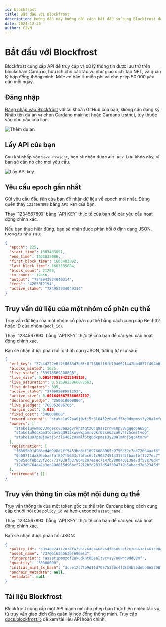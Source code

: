 ```yaml
---
id: blockfrost
title: Bắt đầu với Blockfrost
description: Hướng dẫn này hướng dẫn cách bắt đầu sử dụng Blockfrost để truy cập và xử lý thông tin trên blockchain Cardano.
date: 2024-12-25
author: C2VN
---
```



# Bắt đầu với Blockfrost

Blockfrost cung cấp API để truy cập và xử lý thông tin được lưu trữ trên blockchain Cardano, hữu ích cho các tác vụ như giao dịch, tạo NFT, và quản lý hợp đồng thông minh. Mức cơ bản là miễn phí và cho phép 50.000 yêu cầu mỗi ngày.

## Đăng nhập

[Đăng nhập vào Blockfrost](https://blockfrost.io/auth/signin) với tài khoản GitHub của bạn, không cần đăng ký. Nhập tên dự án và chọn Cardano mainnet hoặc Cardano testnet, tùy thuộc vào nhu cầu của bạn.

![Thêm dự án](/images/docs/blockfrost/1-add-project.png)

## Lấy API của bạn

Sau khi nhấp vào `Save Project`, bạn sẽ nhận được `API KEY`. Lưu khóa này, vì bạn sẽ cần nó cho mọi yêu cầu.

![Lấy API key](/images/docs/blockfrost/2-get-api-key.png)

## Yêu cầu epoch gần nhất

Gửi yêu cầu đầu tiên của bạn để nhận dữ liệu về epoch mới nhất. Đừng quên thay `1234567890` bằng `API KEY` của bạn.

<Callout type="warning" title="Chú ý">
  Thay `1234567890` bằng `API KEY` thực tế của bạn để các yêu cầu hoạt động chính xác.
</Callout>

Nếu bạn thực hiện đúng, bạn sẽ nhận được phản hồi ở định dạng JSON, tương tự như sau:

```json
{
  "epoch": 225,
  "start_time": 1603403091,
  "end_time": 1603835086,
  "first_block_time": 1603403092,
  "last_block_time": 1603835084,
  "block_count": 21298,
  "tx_count": 17856,
  "output": "7849943934049314",
  "fees": "4203312194",
  "active_stake": "784953934049314"
}
```

## Truy vấn dữ liệu của một nhóm cổ phần cụ thể

Truy vấn dữ liệu của một nhóm cổ phần cụ thể bằng cách cung cấp Bech32 hoặc ID của nhóm (`pool_id`).

<Callout type="warning" title="Chú ý">
  Thay `1234567890` bằng `API KEY` thực tế của bạn để các yêu cầu hoạt động chính xác.
</Callout>

Bạn sẽ nhận được phản hồi ở định dạng JSON, tương tự như sau:

```json
{
  "vrf_key": "57c4d222e0f2f8083d7b63c8f7886f16fb7046621442bbd857f404b6f433c5e6",
  "blocks_minted": 1675,
  "live_stake": "33978569808898",
  "live_size": 0.0014709194212545152,
  "live_saturation": 0.5169025966078663,
  "live_delegators": 395,
  "active_stake": "37990508551252",
  "active_size": 0.0016498675360681707,
  "declared_pledge": "250010000000",
  "live_pledge": "765352096766",
  "margin_cost": 0.015,
  "fixed_cost": "340000000",
  "reward_account": "stake1u97pa0j0wtj5r3l6462z0xmlf5tg0dxpmss3y20almfnj5gc4tmrw",
  "owners": [
    "stake1uywma333mgeccv3aa2gvrkhz4qtz0cq9sszrnws8pv78gqqq6a65g",
    "stake1u9dqkqmdtdcav5qd933xwvwxgamrsdkr0zsn63ca0v4lz5cm7tvq0",
    "stake1u97pa0j0wtj5r3l6462z0xmlf5tg0dxpmss3y20almfnj5gc4tmrw"
  ],
  "registration": [
    "f6865b914988ed40998d2ff5453bd8af16976688065c9756d32c7a872064aaf8",
    "0e08711da89ebbaefaf897f5633c7b7bc6c1c9037451431745fbaefbf1227ec7",
    "9b85adfebc25f2cc7737039fb376043207e1ec7147b2800436138e7df58c70d4",
    "1243db764e42a3ec89d815d96bcf7242bfd2837d54f3047f2b5abacd7e52345d"
  ],
  "retirement": []
}
```

## Truy vấn thông tin của một nội dung cụ thể

Truy vấn thông tin của một token gốc cụ thể trên Cardano bằng cách cung cấp chuỗi nối của `policy_id` và hex-encoded `asset_name`.

<Callout type="warning" title="Chú ý">
  Thay `1234567890` bằng `API KEY` thực tế của bạn để các yêu cầu hoạt động chính xác.
</Callout>

Bạn sẽ nhận được phản hồi JSON:

```json
{
  "policy_id": "d894897411707efa755a76deb66d26dfd50593f2e70863e1661e98a0",
  "asset_name": "7370616365636f696e73",
  "fingerprint": "asset1pmmzqf2akudknt05ealtvcvsy7n6wnc9dd03mf",
  "quantity": "50000000",
  "initial_mint_tx_hash": "3cce12c77b9d11d70575320c4f2834b26debb065308fbe43954018fbeb90010d",
  "onchain_metadata": null,
  "metadata": null
}
```

## Tài liệu Blockfrost

Blockfrost cung cấp một API mạnh mẽ cho phép bạn thực hiện nhiều tác vụ, từ truy vấn giao dịch đến quản lý hợp đồng thông minh. Truy cập [docs.blockfrost.io](https://docs.blockfrost.io) để xem tài liệu API hoàn chỉnh.
